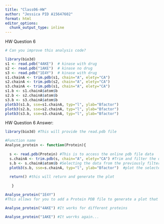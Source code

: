 ```yaml
---
title: "Class06-HW"
author: "Jessica PID A15647602"
format: html
editor_options: 
  chunk_output_type: inline
---
```


HW Question 6

```r
# Can you improve this analysis code?

library(bio3d)
s1 <- read.pdb("4AKE")  # kinase with drug
s2 <- read.pdb("1AKE")  # kinase no drug
s3 <- read.pdb("1E4Y")  # kinase with drug
s1.chainA <- trim.pdb(s1, chain="A", elety="CA")
s2.chainA <- trim.pdb(s2, chain="A", elety="CA")
s3.chainA <- trim.pdb(s1, chain="A", elety="CA")
s1.b <- s1.chainA$atom$b
s2.b <- s2.chainA$atom$b
s3.b <- s3.chainA$atom$b
plotb3(s1.b, sse=s1.chainA, typ="l", ylab="Bfactor")
plotb3(s2.b, sse=s2.chainA, typ="l", ylab="Bfactor")
plotb3(s3.b, sse=s3.chainA, typ="l", ylab="Bfactor")
```

HW Question 6 Answer:

```r
library(bio3d) #This will provide the read.pdb file

#Function name
Analyse_protein <- function(Protein){ 
  
  s <- read.pdb(Protein) #This is to access the online pdb file data
  s.chainA <- trim.pdb(s, chain="A", elety="CA") #Trim and filter the data to retrieve specific data from chain A and elety CA
  s.b <- s.chainA$atom$b #Selecting the data from the previously filtered chain A and only elety CA, then selecting the atom's b values 
  plotb3(s.b, sse=s.chainA, typ="l", ylab="Bfactor")  #plot the selected proteins Bfactor vs residues.
  
  return() #this will return and generate the plot
  
   }
```

```r
Analyse_protein("1E4Y")
#This allows for you to add a Protein PDB file to generate a plot that contains the B factor and residues of protein of interest
```

```r
Analyse_protein("4AKE") #It works for different proteins
```

```r
Analyse_protein("1AKE") #It worrks again...
```
